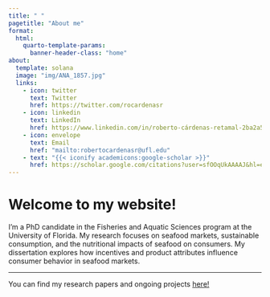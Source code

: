 ---
title: " "
pagetitle: "About me"
format:
  html:
    quarto-template-params:
      banner-header-class: "home"
about:
  template: solana
  image: "img/ANA_1857.jpg"
  links:
    - icon: twitter
      text: Twitter
      href: https://twitter.com/rocardenasr
    - icon: linkedin
      text: LinkedIn
      href: https://www.linkedin.com/in/roberto-cárdenas-retamal-2ba2a5126 
    - icon: envelope
      text: Email
      href: "mailto:robertocardenasr@ufl.edu"  
    - text: "{{< iconify academicons:google-scholar >}}"
      href: https://scholar.google.com/citations?user=sfOOqUkAAAAJ&hl=es
---

::: {#about-block}
:::

# Welcome to my website!

:::{#hero-heading}
:::

I’m a PhD candidate in the Fisheries and Aquatic Sciences program at the University of Florida. My research focuses on seafood markets, sustainable consumption, and the nutritional impacts of seafood on consumers. My dissertation explores how incentives and product attributes influence consumer behavior in seafood markets.

--- 

You can find my research papers and ongoing projects [here!](research/index.qmd) 


